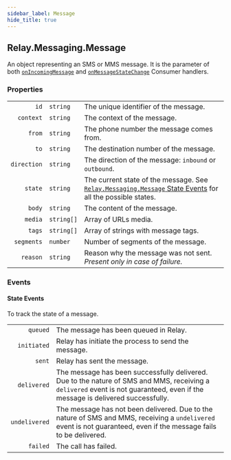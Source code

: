 ```yaml
---
sidebar_label: Message
hide_title: true
---
```


[consumer]: ../consumer#onincomingmessage
[consumer-1]: ../consumer#onmessagestatechange
[link]: #state-events


## Relay.Messaging.Message

An object representing an SMS or MMS message. It is the parameter of both [`onIncomingMessage`][consumer] and [`onMessageStateChange`][consumer-1] Consumer handlers.

### Properties

|    |   |   |
| -: | - | - |
| `id` | `string` | The unique identifier of the message. |
| `context` | `string` | The context of the message. |
| `from` | `string` | The phone number the message comes from. |
| `to` | `string` | The destination number of the message. |
| `direction` | `string` | The direction of the message: `inbound` or `outbound`. |
| `state` | `string` | The current state of the message. See [`Relay.Messaging.Message` State Events][link] for all the possible states. |
| `body` | `string` | The content of the message. |
| `media` | `string[]` | Array of URLs media. |
| `tags` | `string[]` | Array of strings with message tags. |
| `segments` | `number` | Number of segments of the message. |
| `reason` | `string` | Reason why the message was not sent.<br/> _Present only in case of failure._ |

### Events

#### State Events

To track the state of a message.

|  |  |
| -: | - |
| `queued` | The message has been queued in Relay. |
| `initiated` | Relay has initiate the process to send the message. |
| `sent` | Relay has sent the message. |
| `delivered` | The message has been successfully delivered.  Due to the nature of SMS and MMS, receiving a `delivered` event is not guaranteed, even if the message is delivered successfully. |
| `undelivered` | The message has not been delivered.  Due to the nature of SMS and MMS, receiving a `undelivered` event is not guaranteed, even if the message fails to be delivered. |
| `failed` | The call has failed. |

